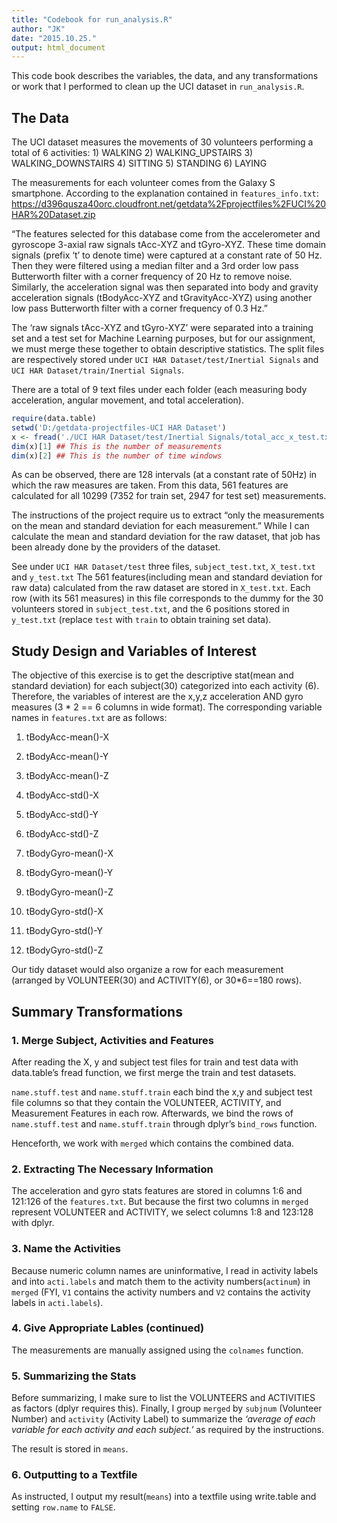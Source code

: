 ```yaml
---
title: "Codebook for run_analysis.R"
author: "JK"
date: "2015.10.25."
output: html_document
---
```


This code book describes the variables, the data, and any transformations or work that I performed to clean up the UCI dataset in `run_analysis.R`.

## The Data
The UCI dataset measures the movements of 30 volunteers performing a total of 6 activities:
  1) WALKING
  2) WALKING_UPSTAIRS
  3) WALKING_DOWNSTAIRS
  4) SITTING
  5) STANDING
  6) LAYING

The measurements for each volunteer comes from the Galaxy S smartphone. According to the explanation contained in `features_info.txt`: <https://d396qusza40orc.cloudfront.net/getdata%2Fprojectfiles%2FUCI%20HAR%20Dataset.zip>

"The features selected for this database come from the accelerometer and gyroscope 3-axial raw signals tAcc-XYZ and tGyro-XYZ. These time domain signals (prefix 't' to denote time) were captured at a constant rate of 50 Hz. Then they were filtered using a median filter and a 3rd order low pass Butterworth filter with a corner frequency of 20 Hz to remove noise. Similarly, the acceleration signal was then separated into body and gravity acceleration signals (tBodyAcc-XYZ and tGravityAcc-XYZ) using another low pass Butterworth filter with a corner frequency of 0.3 Hz."

The 'raw signals tAcc-XYZ and tGyro-XYZ' were separated into a training set and a test set for Machine Learning purposes, but for our assignment, we must merge these together to obtain descriptive statistics. The split files are respectively stored under `UCI HAR Dataset/test/Inertial Signals` and `UCI HAR Dataset/train/Inertial Signals`.

There are a total of 9 text files under each folder (each measuring body acceleration, angular movement, and total acceleration). 

```r
require(data.table)
setwd('D:/getdata-projectfiles-UCI HAR Dataset')
x <- fread('./UCI HAR Dataset/test/Inertial Signals/total_acc_x_test.txt')
dim(x)[1] ## This is the number of measurements
dim(x)[2] ## This is the number of time windows
```

As can be observed, there are 128 intervals (at a constant rate of 50Hz) in which the raw measures are taken. From this data, 561 features are calculated for all 10299 (7352 for train set, 2947 for test set) measurements.

The instructions of the project require us to extract "only the measurements on the mean and standard deviation for each measurement." While I can calculate the mean and standard deviation for the raw dataset, that job has been already done by the providers of the dataset. 

See under `UCI HAR Dataset/test` three files, `subject_test.txt`, `X_test.txt` and `y_test.txt` 
The 561 features(including mean and standard deviation for raw data) calculated from the raw dataset are stored in `X_test.txt`. Each row (with its 561 measures) in this file corresponds to the dummy for the 30 volunteers stored in `subject_test.txt`, and the 6 positions stored in `y_test.txt` (replace `test` with `train` to obtain training set data).

## Study Design and Variables of Interest
The objective of this exercise is to get the descriptive stat(mean and standard deviation) for each subject(30) categorized into each activity (6).
Therefore, the variables of interest are the x,y,z acceleration AND gyro measures (3 * 2 == 6 columns in wide format). The corresponding variable names in `features.txt` are as follows:

  1) tBodyAcc-mean()-X
  2) tBodyAcc-mean()-Y
  3) tBodyAcc-mean()-Z
  4) tBodyAcc-std()-X
  5) tBodyAcc-std()-Y
  6) tBodyAcc-std()-Z

  121) tBodyGyro-mean()-X
  122) tBodyGyro-mean()-Y
  123) tBodyGyro-mean()-Z
  124) tBodyGyro-std()-X
  125) tBodyGyro-std()-Y
  126) tBodyGyro-std()-Z

Our tidy dataset would also organize a row for each measurement (arranged by VOLUNTEER(30) and ACTIVITY(6), or 30*6==180 rows).


## Summary Transformations
### 1. Merge Subject, Activities and Features
After reading the X, y and subject test files for train and test data with data.table's fread function, we first merge the train and test datasets.

`name.stuff.test` and `name.stuff.train` each bind the x,y and subject test file columns so that they contain the VOLUNTEER, ACTIVITY, and Measurement Features in each row.
Afterwards, we bind the rows of `name.stuff.test` and `name.stuff.train` through dplyr's `bind_rows` function.

Henceforth, we work with `merged` which contains the combined data.

### 2. Extracting The Necessary Information
The acceleration and gyro stats features are stored in columns 1:6 and 121:126 of the `features.txt`.
But because the first two columns in `merged` represent VOLUNTEER and ACTIVITY, we select columns 1:8 and 123:128 with dplyr.

### 3. Name the Activities
Because numeric column names are uninformative, I read in activity labels and into `acti.labels` and match them to the activity numbers(`actinum`) in `merged` (FYI, `V1` contains the activity numbers and `V2` contains the activity labels in `acti.labels`).

### 4. Give Appropriate Lables (continued)
The measurements are manually assigned using the `colnames` function.

### 5. Summarizing the Stats
Before summarizing, I make sure to list the VOLUNTEERS and ACTIVITIES as factors (dplyr requires this).
Finally, I group `merged` by `subjnum` (Volunteer Number) and `activity` (Activity Label) to summarize the *'average of each variable for each activity and each subject.'* as required by the instructions.

The result is stored in `means`.

### 6. Outputting to a Textfile
As instructed, I output my result(`means`) into a textfile using write.table and setting `row.name` to `FALSE`.
